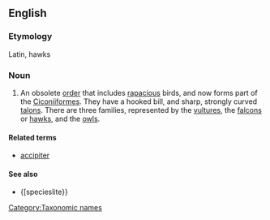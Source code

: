 {{wikipedia}}
==English==

===Etymology===
Latin, hawks

===Noun===
{{infl|en|noun|g=p}}

# {{Zoölogy}} An obsolete [[order]] that includes [[rapacious]] birds, and now forms part of the [[Ciconiiformes]]. They have a hooked bill, and sharp, strongly curved [[talons]]. There are three families, represented by the [[vulture]]s, the [[falcon]]s or [[hawk]]s, and the [[owl]]s.

====Related terms====
* [[accipiter]]

====See also====
*{[specieslite}}

[[Category:Taxonomic names]]